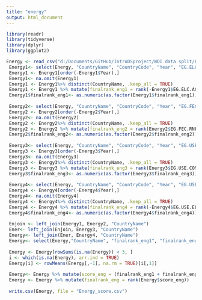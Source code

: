 ```yaml
---
title: "energy"
output: html_document
---
```


```r
library(readr)
library(tidyverse)
library(dplyr)
library(ggplot2)
```

```r
Energy <- read_csv("d:/Documents/GitHub/IntroDSproject/WDI data split/Energy.csv")
 Energy1<- select(Energy, "CountryName", "CountryCode", "Year", "EG.ELC.ACCS.ZS")
 Energy1 <- Energy1[order(-Energy1$Year),]
 Energy1<- na.omit(Energy1)
 Energy1 <- Energy1%>% distinct(CountryName, .keep_all = TRUE)
 Energy1 <- Energy1 %>% mutate(finalrank_eng1 = rank(-Energy1$EG.ELC.ACCS.ZS))
 Energy1$finalrank_eng1<- as.numeric(as.factor(Energy1$finalrank_eng1))
 
 Energy2<- select(Energy, "CountryName", "CountryCode", "Year", "EG.FEC.RNEW.ZS")
 Energy2 <- Energy2[order(-Energy2$Year),]
 Energy2<- na.omit(Energy2)
 Energy2 <- Energy2%>% distinct(CountryName, .keep_all = TRUE)
 Energy2 <- Energy2 %>% mutate(finalrank_eng2 = rank(Energy2$EG.FEC.RNEW.ZS))
 Energy2$finalrank_eng2<- as.numeric(as.factor(Energy2$finalrank_eng2))
 
 Energy3<- select(Energy, "CountryName", "CountryCode", "Year", "EG.USE.COMM.FO.ZS")
 Energy3 <- Energy3[order(-Energy3$Year),]
 Energy3<- na.omit(Energy3)
 Energy3 <- Energy3%>% distinct(CountryName, .keep_all = TRUE)
 Energy3 <- Energy3 %>% mutate(finalrank_eng3 = rank(Energy3$EG.USE.COMM.FO.ZS))
 Energy3$finalrank_eng3<- as.numeric(as.factor(Energy3$finalrank_eng3))
 
 Energy4<- select(Energy, "CountryName", "CountryCode", "Year", "EG.USE.ELEC.KH.PC")
 Energy4 <- Energy4[order(-Energy4$Year),]
 Energy4<- na.omit(Energy4)
 Energy4 <- Energy4%>% distinct(CountryName, .keep_all = TRUE)
 Energy4 <- Energy4 %>% mutate(finalrank_eng4 = rank(-Energy4$EG.USE.ELEC.KH.PC))
 Energy4$finalrank_eng4<- as.numeric(as.factor(Energy4$finalrank_eng4))
 
 Enjoin <- left_join(Energy1, Energy2, "CountryName")
 Ener<- left_join(Enjoin, Energy3, "CountryName")
 Energy<- left_join(Ener, Energy4, "CountryName")
 Energy<- select(Energy,"CountryName", "finalrank_eng1", "finalrank_eng2", "finalrank_eng3", "finalrank_eng4")
 
 Energy <- Energy[rowSums(is.na(Energy)) < 3, ]
 i <- which(is.na(Energy), arr.ind = TRUE)
 Energy[i] <- rowMeans(Energy[,-1], na.rm = TRUE)[i[,1]]
 
 Energy<- Energy %>% mutate(score_eng = (finalrank_eng1 + finalrank_eng2 + finalrank_eng3 + finalrank_eng4)/4)
 Energy <- Energy %>% mutate(finalrank_eng = rank(Energy$score_eng))
 
 write.csv(Energy, file = "Energy_score.csv")
```

